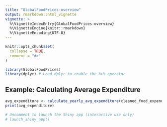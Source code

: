 ```yaml
---
title: "GlobalFoodPrices-overview"
output: rmarkdown::html_vignette
vignette: >
  %\VignetteIndexEntry{GlobalFoodPrices-overview}
  %\VignetteEngine{knitr::rmarkdown}
  %\VignetteEncoding{UTF-8}
---
```


```r
knitr::opts_chunk$set(
  collapse = TRUE,
  comment = "#>"
)
```


```r
library(GlobalFoodPrices)
library(dplyr) # Load dplyr to enable the %>% operator
```


## Example: Calculating Average Expenditure

```r
avg_expenditure <- calculate_yearly_avg_expenditure(cleaned_food_expenditure, year = 2020)
print(avg_expenditure)
```


```r
# Uncomment to launch the Shiny app (interactive use only)
# launch_shiny_app()
```

